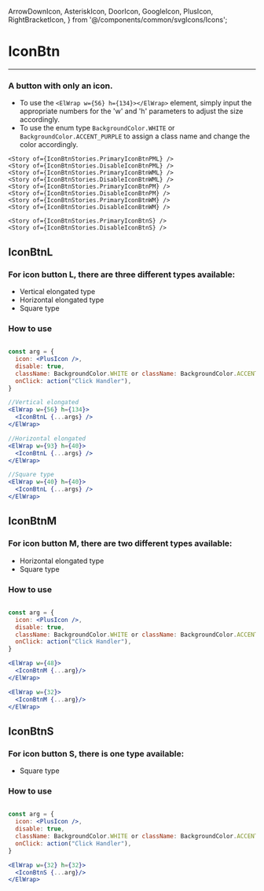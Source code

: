   ArrowDownIcon,
  AsteriskIcon,
  DoorIcon,
  GoogleIcon,
  PlusIcon,
  RightBracketIcon,
} from '@/components/common/svgIcons/Icons';

<Meta title="MDX/IconBtn" of={IconBtnStories} />

# IconBtn

---

### A button with only an icon.

- To use the `<ElWrap w={56} h={134}></ElWrap>` element, simply input the appropriate numbers for the 'w' and 'h' parameters to adjust the size accordingly.
- To use the enum type `BackgroundColor.WHITE` or `BackgroundColor.ACCENT_PURPLE` to assign a class name and change the color accordingly.

<Canvas>
    <Story of={IconBtnStories.PrimaryIconBtnPL} />
    <Story of={IconBtnStories.DisableIconBtnPL} />
    <Story of={IconBtnStories.PrimaryIconBtnWL} />
    <Story of={IconBtnStories.DisableIconBtnWL} />
    <Story of={IconBtnStories.PrimaryIconBtnW} />
    <Story of={IconBtnStories.DisableIconBtnW} />
    <Story of={IconBtnStories.PrimaryIconBtnP} />
    <Story of={IconBtnStories.DisableIconBtnP} />
    <Story of={IconBtnStories.PrimaryIconBtnPLM} />
    <Story of={IconBtnStories.DisableIconBtnPLM} />
    <Story of={IconBtnStories.PrimaryIconBtnWLM} />
    <Story of={IconBtnStories.DisableIconBtnWLM} />

    <Story of={IconBtnStories.PrimaryIconBtnPML} />
    <Story of={IconBtnStories.DisableIconBtnPML} />
    <Story of={IconBtnStories.PrimaryIconBtnWML} />
    <Story of={IconBtnStories.DisableIconBtnWML} />
    <Story of={IconBtnStories.PrimaryIconBtnPM} />
    <Story of={IconBtnStories.DisableIconBtnPM} />
    <Story of={IconBtnStories.PrimaryIconBtnWM} />
    <Story of={IconBtnStories.DisableIconBtnWM} />

    <Story of={IconBtnStories.PrimaryIconBtnS} />
    <Story of={IconBtnStories.DisableIconBtnS} />

</Canvas>

<Controls />

## IconBtnL

### For icon button L, there are three different types available:

- Vertical elongated type
- Horizontal elongated type
- Square type

### How to use

```jsx

const arg = {
  icon: <PlusIcon />,
  disable: true,
  className: BackgroundColor.WHITE or className: BackgroundColor.ACCENT_PURPLE,
  onClick: action("Click Handler"),
}

//Vertical elongated
<ElWrap w={56} h={134}>
  <IconBtnL {...args} />
</ElWrap>

//Horizontal elongated
<ElWrap w={93} h={40}>
  <IconBtnL {...args} />
</ElWrap>

//Square type
<ElWrap w={40} h={40}>
  <IconBtnL {...args} />
</ElWrap>
```

<Canvas>
  <Story of={IconBtnStories.PrimaryIconBtnPL} />
  <Story of={IconBtnStories.DisableIconBtnPL} />
  <Story of={IconBtnStories.PrimaryIconBtnWL} />
  <Story of={IconBtnStories.DisableIconBtnWL} />
  <Story of={IconBtnStories.PrimaryIconBtnW} />
  <Story of={IconBtnStories.DisableIconBtnW} />
  <Story of={IconBtnStories.PrimaryIconBtnP} />
  <Story of={IconBtnStories.DisableIconBtnP} />
  <Story of={IconBtnStories.PrimaryIconBtnPLM} />
  <Story of={IconBtnStories.DisableIconBtnPLM} />
  <Story of={IconBtnStories.PrimaryIconBtnWLM} />
  <Story of={IconBtnStories.DisableIconBtnWLM} />
</Canvas>

## IconBtnM

### For icon button M, there are two different types available:

- Horizontal elongated type
- Square type

### How to use

```jsx

const arg = {
  icon: <PlusIcon />,
  disable: true,
  className: BackgroundColor.WHITE or className: BackgroundColor.ACCENT_PURPLE,
  onClick: action("Click Handler"),
}

<ElWrap w={48}>
  <IconBtnM {...arg}/>
</ElWrap>

<ElWrap w={32}>
  <IconBtnM {...arg}/>
</ElWrap>
```

<Canvas>
  <Story of={IconBtnStories.PrimaryIconBtnPML} />
  <Story of={IconBtnStories.DisableIconBtnPML} />
  <Story of={IconBtnStories.PrimaryIconBtnWML} />
  <Story of={IconBtnStories.DisableIconBtnWML} />
  <Story of={IconBtnStories.PrimaryIconBtnPM} />
  <Story of={IconBtnStories.DisableIconBtnPM} />
  <Story of={IconBtnStories.PrimaryIconBtnWM} />
  <Story of={IconBtnStories.DisableIconBtnWM} />
</Canvas>

## IconBtnS

### For icon button S, there is one type available:

- Square type

### How to use

```jsx

const arg = {
  icon: <PlusIcon />,
  disable: true,
  className: BackgroundColor.WHITE or className: BackgroundColor.ACCENT_PURPLE,
  onClick: action("Click Handler"),
}

<ElWrap w={32} h={32}>
  <IconBtnS {...arg}/>
</ElWrap>
```

<Canvas>
  <Story of={IconBtnStories.PrimaryIconBtnS} />
  <Story of={IconBtnStories.DisableIconBtnS} />
</Canvas>
